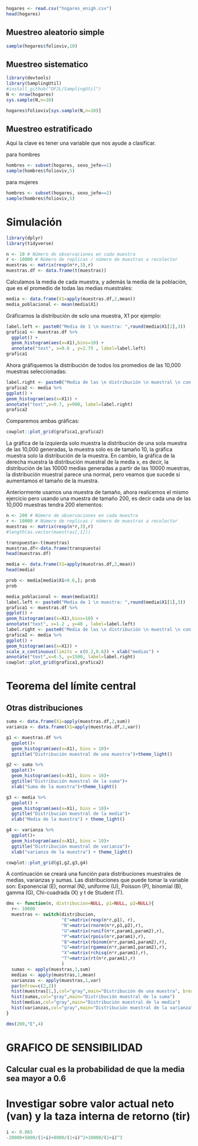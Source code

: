 ```r
hogares <- read.csv("hogares_enigh.csv")
head(hogares)
```

## Muestreo aleatorio simple

```r
sample(hogares$folioviv,10)
```

## Muestreo sistematico

```r
library(devtools)
library(SamplingUtil)
#install_github("DFJL/SamplingUtil")
N <- nrow(hogares)
sys.sample(N,n=10)

hogares$folioviv[sys.sample(N,n=10)]
```

## Muestreo estratificado

Aquí la clave es tener una variable que nos ayude a clasificar.

para hombres

```r
hombres <- subset(hogares, sexo_jefe==1)
sample(hombres$folioviv,5)
```

para mujeres

```r
hombres <- subset(hogares, sexo_jefe==2)
sample(hombres$folioviv,5)
```

# Simulación

```r
library(dplyr)
library(tidyverse)
```

```r
n <- 10 # Número de observaciones en cada muestra
r <- 10000 # Número de replicas / número de muestras a recolectar
muestras <- matrix(rexp(n*r,3),r)
muestras.df <- data.frame(t(muestras))
```

Calculamos la media de cada muestra, y además la media de la población, que es el promedio de todas las medias muestrales:

```r
media <- data.frame(X1=apply(muestras.df,2,mean))
media_poblacional <- mean(media$X1)
```

Gráficamos la distribución de solo una muestra, X1 por ejemplo:

```r
label.left <- paste0("Media de 1 \n muestra: ",round(media$X1[1],3))
grafica1 <- muestras.df %>%
  ggplot() +
  geom_histogram(aes(x=X1),bins=10) +
  annotate("text", x=0.6 , y=2.75 , label=label.left)
grafica1
```

Ahora gráfiquemos la distribución de todos los promedios de las 10,000 muestras seleccionadas:

```r
label.right <- paste0("Media de las \n distribución \n muestral \n con ", r," muestras \n de tamaño \n ") 
grafica2 <- media %>%
ggplot() +
geom_histogram(aes(x=X1)) +
annotate("text",x=0.7, y=900, label=label.right)
grafica2
```

Comparemos ambas gráficas:

```r
cowplot::plot_grid(grafica1,grafica2)
```

La gráfica de la izquierda solo muestra la distribución de una sola muestra de las 10,000 generadas, la muestra solo es de tamaño 10, la gráfica muestra solo la distribución de la muestra. En cambio, la gráfica de la derecha muestra la distribución muestral de la media x, es decir, la distribución de las 10000 medias generadas a partir de las 10000 muestras, la distribución muestral parece una normal, pero veamos que sucede si aumentamos el tamaño de la muestra.

Anteriormente usamos una muestra de tamaño, ahora realicemos el mismo ejercicio pero usando una muestra de tamaño 200, es decir cada una de las 10,000 muestras tendra 200 elementos:

```r
n <- 200 # Número de observaciones en cada muestra
r <- 10000 # Número de replicas / número de muestras a recolectar
muestras <- matrix(rexp(n*r,3),r)
#length(as.vector(muestras[,1]))

transpuesta<-t(muestras)
muestras.df<-data.frame(transpuesta)
head(muestras.df)

media <- data.frame(X1=apply(muestras.df,2,mean))
head(media)

prob <- media[media$X1>0.6,]; prob
prob

media_poblacional <- mean(media$X1)
label.left <- paste0("Media de 1 \n muestra: ",round(media$X1[1],3))
grafica1 <- muestras.df %>%
ggplot() +
geom_histogram(aes(x=X1),bins=10) +
annotate("text", x=1.2 , y=40 , label=label.left)
label.right <- paste0("Media de las \n distribución \n muestral \n con ", r," muestras \n de tamaño \n ") 
grafica2 <- media %>%
ggplot() +
geom_histogram(aes(x=X1)) +
scale_x_continuous(limits = c(0.2,0.6)) + xlab("medias") +
annotate("text",x=0.5, y=1500, label=label.right)
cowplot::plot_grid(grafica1,grafica2)
```

# Teorema del límite central 

## Otras distribuciones 

```r
suma <- data.frame(X1=apply(muestras.df,2,sum))
varianza <- data.frame(X1=apply(muestras.df,2,var))
```



```r
g1 <- muestras.df %>% 
  ggplot()+
  geom_histogram(aes(x=X1), bins = 10)+
  ggtitle("Distribución muestral de una muestra")+theme_light()

g2 <- suma %>% 
  ggplot()+
  geom_histogram(aes(x=X1), bins = 10)+
  ggtitle("Distribución muestral de la suma")+
  xlab("Suma de la muestra")+theme_light()

g3 <- media %>% 
  ggplot() + 
  geom_histogram(aes(x=X1), bins = 10)+
  ggtitle("Distribución muestral de la media")+
  xlab("Media de la muestra") + theme_light()

g4 <- varianza %>%
  ggplot()+
  geom_histogram(aes(x=X1), bins = 10)+
  ggtitle("Distribución muestral de varianza")+
  xlab("varianza de la muestra") + theme_light()

cowplot::plot_grid(g1,g2,g3,g4)
```

A continuación se creará una función para distribuciones muestrales de medias, varianzas y sumas. Las distribuciones que puede tomar la variable son: Exponencial (E), normal (N), uniforme (U), Poisson (P), binomial (B), gamma (G), Chi-cuadrada (X) y t de Student (T).

```r

dms <- function(n, distribucion=NULL, p1=NULL, p2=NULL){
  r<- 10000
  muestras <- switch(distribucion,
                     "E"=matrix(rexp(n*r,p1), r),
                     "N"=matrix(rnorm(n*r,p1,p2),r),
                     "U"=matrix(runif(n*r,param1,param2),r),
                     "P"=matrix(rpois(n*r,param1),r),
                     "B"=matrix(rbinom(n*r,param1,param2),r),
                     "G"=matrix(rgamma(n*r,param1,param2),r),
                     "X"=matrix(rchisq(n*r,param1),r),
                     "T"=matrix(rt(n*r,param1),r)
                     )
  sumas <- apply(muestras,1,sum)
  medias <- apply(muestras,1,mean)
  varianzas <- apply(muestras,1,var)
  par(mfrow=c(2,2))
  hist(muestras[1,],col="gray",main="Distribución de una muestra", breaks = 10)
  hist(sumas,col="gray",main="Distribución muestral de la suma")
  hist(medias,col="gray",main="Distribución muestral de la media")
  hist(varianzas,col="gray",main="Distribución muestral de la varianza")
}
```

```r
dms(200,"E",4)
```

# GRAFICO DE SENSIBILIDAD

## Calcular cual es la probabilidad de que la media sea mayor a 0.6 

# Investigar sobre valor actual neto (van) y la taza interna de retorno (tir) 












```r
i <- 0.065  
-20000+5000/(1+i)+8000/(1+i)^2+10000/(1+i)^3
```

